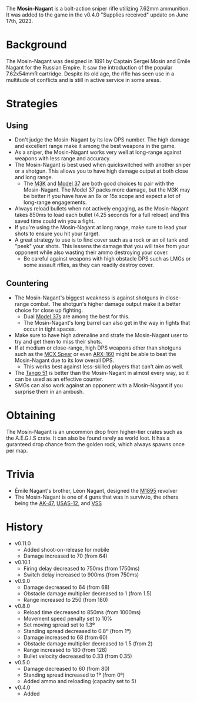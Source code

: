 The **Mosin-Nagant** is a bolt-action sniper rifle utilizing 7.62mm ammunition. It was added to the game in the v0.4.0 "Supplies received" update on June 17th, 2023.

# Background
The Mosin-Nagant was designed in 1891 by Captain Sergei Mosin and Émile Nagant for the Russian Empire. It saw the introduction of the popular 7.62x54mmR cartridge. Despite its old age, the rifle has seen use in a multitude of conflicts and is still in active service in some areas.

# Strategies
## Using
- Don't judge the Mosin-Nagant by its low DPS number. The high damage and excellent range make it among the best weapons in the game.
- As a sniper, the Mosin-Nagant works very well at long-range against weapons with less range and accuracy.
- The Mosin-Nagant is best used when quickswitched with another sniper or a shotgun. This allows you to have high damage output at both close and long range.
  - The [M3K](/weapons/guns/m3k) and [Model 37](/weapons/guns/model_37) are both good choices to pair with the Mosin-Nagant. The Model 37 packs more damage, but the M3K may be better if you have have an 8x or 15x scope and expect a lot of long-range engagements.
- Always reload bullets when not actively engaging, as the Mosin-Nagant takes 850ms to load each bullet (4.25 seconds for a full reload) and this saved time could win you a fight.
- If you're using the Mosin-Nagant at long range, make sure to lead your shots to ensure you hit your target.
- A great strategy to use is to find cover such as a rock or an oil tank and "peek" your shots. This lessens the damage that you will take from your opponent while also wasting their ammo destroying your cover.
  - Be careful against weapons with high obstacle DPS such as LMGs or some assault rifles, as they can readily destroy cover.

## Countering
- The Mosin-Nagant's biggest weakness is against shotguns in close-range combat. The shotgun's higher damage output make it a better choice for close up fighting.
  - Dual [Model 37s](/weapons/guns/model_37) are among the best for this.
  - The Mosin-Nagant's long barrel can also get in the way in fights that occur in tight spaces.
- Make sure to have high adrenaline and strafe the Mosin-Nagant user to try and get them to miss their shots.
- If at medium or close-range, high DPS weapons other than shotguns such as the [MCX Spear](/weapons/guns/mcx_spear) or even [ARX-160](/weapons/guns/arx-160) might be able to beat the Mosin-Nagant due to its low overall DPS.
  - This works best against less-skilled players that can't aim as well.
- The [Tango 51](/weapons/guns/tango_51) is better than the Mosin-Nagant in almost every way, so it can be used as an effective counter.
- SMGs can also work against an opponent with a Mosin-Nagant if you surprise them in an ambush.

# Obtaining
The Mosin-Nagant is an uncommon drop from higher-tier crates such as the A.E.G.I.S crate. It can also be found rarely as world loot. It has a guranteed drop chance from the golden rock, which always spawns once per map.

# Trivia
- Émile Nagant's brother, Léon Nagant, designed the [M1895](/weapons/guns/m1895) revolver
- The Mosin-Nagant is one of 4 guns that was in surviv.io, the others being the [AK-47](/weapons/guns/ak47), [USAS-12](/weapons/guns/usas12), and [VSS](/weapons/vss)

# History
- v0.11.0
  - Added shoot-on-release for mobile
  - Damage increased to 70 (from 64)
- v0.10.1
  - Firing delay decreased to 750ms (from 1750ms)
  - Switch delay increased to 900ms (from 750ms)
- v0.9.0
  - Damage decreased to 64 (from 68)
  - Obstacle damage multiplier decreased to 1 (from 1.5)
  - Range increased to 250 (from 180)
- v0.8.0
  - Reload time decreased to 850ms (from 1000ms)
  - Movement speed penalty set to 10%
  - Set moving spread set to 1.3º
  - Standing spread decreased to 0.8º (from 1º)
  - Damage increased to 68 (from 60)
  - Obstacle damage multiplier decreased to 1.5 (from 2)
  - Range increased to 180 (from 128)
  - Bullet velocity decreased to 0.33 (from 0.35)
- v0.5.0
  - Damage decreased to 60 (from 80)
  - Standing spread increased to 1º (from 0º)
  - Added ammo and reloading (capacity set to 5)
- v0.4.0
  - Added
